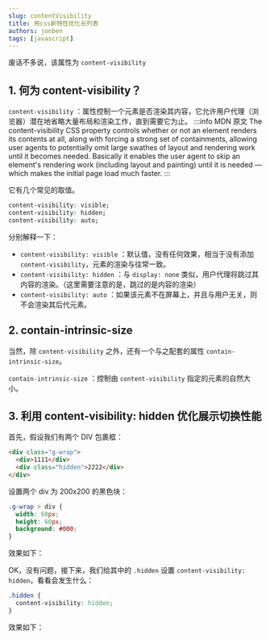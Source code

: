 ```yaml
---
slug: contentVisibility
title: 用css新特性优化长列表
authors: jonben
tags: [javascript]
---
```


废话不多说，该属性为 `content-visibility`

## 1. 何为 content-visibility？

`content-visibility` ：属性控制一个元素是否渲染其内容，它允许用户代理（浏览器）潜在地省略大量布局和渲染工作，直到需要它为止。
:::info MDN 原文
The content-visibility CSS property controls whether or not an element renders its contents at all, along with forcing a strong set of containments, allowing user agents to potentially omit large swathes of layout and rendering work until it becomes needed. Basically it enables the user agent to skip an element's rendering work (including layout and painting) until it is needed — which makes the initial page load much faster.
:::

它有几个常见的取值。
```CSS
content-visibility: visible;
content-visibility: hidden;
content-visibility: auto;
```

分别解释一下：
* `content-visibility: visible` ：默认值，没有任何效果，相当于没有添加 `content-visibility`，元素的渲染与往常一致。
* `content-visibility: hidden` ：与 `display: none` 类似，用户代理将跳过其内容的渲染。（这里需要注意的是，跳过的是内容的渲染）
* `content-visibility: auto` ：如果该元素不在屏幕上，并且与用户无关，则不会渲染其后代元素。

## 2. contain-intrinsic-size

当然，除 `content-visibility` 之外，还有一个与之配套的属性 `contain-intrinsic-size`。

`contain-intrinsic-size` ：控制由 `content-visibility` 指定的元素的自然大小。

## 3. 利用 content-visibility: hidden 优化展示切换性能

首先，假设我们有两个 DIV 包裹框：

```html
<div class="g-wrap">
  <div>1111</div>
  <div class="hidden">2222</div>
</div>
```
设置两个 div 为 200x200 的黑色块：
```CSS
.g-wrap > div {
  width: 60px;
  height: 60px;
  background: #000;
}
```


效果如下：

<RenderHtml/>

OK，没有问题，接下来，我们给其中的 `.hidden` 设置 `content-visibility: hidden`，看看会发生什么：
```CSS
.hidden {
  content-visibility: hidden;
}
```
效果如下：

<RenderHtml hidden="hidden"/>

注意，仔细看效果，这里添加了 `content-visibility: hidden` 之后，**消失的只是添加了该元素的 `div` 的子元素消失不见，而父元素本身及其样式，还是存在页面上的。**

如果我们去掉设置了 `content-visibility: hidden` 的元素本身的 `width`、`height`、`padding`、`margin` 等属性，则元素看上去就如同设置了 `display: none` 一般，在页面上消失不见了。

那么，`content-visibility: hidden` 的作用是什么呢？

设置了 `content-visibility: hidden` 的元素，**其元素的子元素将被隐藏，但是，它的渲染状态将会被缓存**。所以，当 `content-visibility: hidden` 被移除时，用户代理无需重头开始渲染它和它的子元素。

因此，如果我们将这个属性应用在一些一开始需要被隐藏，但是其后在页面的某一时刻需要被渲染，或者是一些需要被频繁切换显示、隐藏状态的元素上，其渲染效率将会有一个非常大的提升。

## 4. 利用 content-visibility: auto 实现懒加载或虚拟列表

OK，接下来是 `content-visibility` 的核心用法，利用 `auto` 属性值。

`content-visibility: auto` 的作用是，如果该元素不在屏幕上，并且与用户无关，则不会渲染其后代元素。是不是与 `LazyLoad` 非常类似。

我们来看这样一个 DEMO ，了解其作用：

假设，我们存在这样一个 HTML 结构，含有大量的文本内容：

```HTML
<div class="g-wrap">
    <div class="paragraph">...</div>
    // ... 包含了 N 个 paragraph
    <div class="paragraph">...</div>
</div>
```
每个 `.paragraph` 的内容如下
```HTML
Lorem Start!
Lorem ipsum dolor sit amet consectetur adipisicing elit.Nonvitae voluptates maxime solutaimpedit doloremque atque quasi dignissimosdelectus distinctio aut commodieaque nostrum maiores nulla! Ipsum voluptatibus alias suscipit!
Lorem ipsum dolor sit amet consectetur adipisicingelit.Non vitae voluptates maxime solutaimpedit doloremque atque quasi dignissimos,delectus distinctio aut commodi eaque nostrum maiores nulla! Ipsum voluptatibus alias suscipit!
Lorem End!
```

因此，整个的页面看起来就是这样的：


<RenderImg
  width="600px"
  src={require('./img/content.visibility.1.gif')}/>

由于，我们没有对页面内容进行任何处理，因此，所有的 `.paragraph` 在页面刷新的一瞬间，都会进行渲染，看到的效果就如上所示。

当然，现代浏览器愈加趋于智能，基于这种场景，其实我们非常希望对于仍未看到，仍旧未滚动到的区域，可以延迟加载，只有到我们需要展示、滚动到该处时，页面内容才进行渲染。

基于这种场景，`content-visibility: auto` 就应运而生了，它允许浏览器对于设置了该属性的元素进行判断，如果该元素当前不处于视口内，则不渲染该元素。

我们基于上述的代码，只需要最小化，添加这样一段代码：
```CSS
.paragraph {
  content-visibility: auto;
}
```
再看看效果，仔细观察右侧的滚动条：

<RenderImg
  width="600px"
  src={require('./img/content.visibility.2.png')}/>

可能你还没意识到发生了什么，我们对比下添加了 `content-visibility: auto` 和没有添加 `content-visibility: auto` 的两种效果下文本的整体高度：

<RenderImg
  width="600px"
  src={require('./img/content.visibility.3.png')}/>

有着非常明显的差异，这是因为，设置了 `content-visibility: auto` 的元素，在非可视区域内，目前并没有被渲染，因此，右侧内容的高度其实是比正常状态下少了一大截的。

我们实际开始进行滚动，看看会发生什么：

<RenderImg
  width="600px"
  src={require('./img/content.visibility.4.gif')}/>

由于下方的元素在滚动的过程中，出现在视口范围内才被渲染，因此，滚动条出现了明显的飘忽不定的抖动现象。（当然这也是使用了 `content-visibility: auto` 的一个小问题之一），不过明显可以看出，这与我们通常使用 JavaScript 实现的懒加载或者延迟加载非常类似。

当然，与懒加载不同的是，在向下滚动的过程中，上方消失的已经被渲染过且消失在视口的元素，也会因为消失在视口中，重新被隐藏。因此，即便页面滚动到最下方，整体的滚动条高度还是没有什么变化的。


## 5. 利用 contain-intrinsic-size 解决滚动条抖动问题

从上面的例子，也能看到，在利用 `content-visibility: auto` 处理长文本、长列表的时候。在滚动页面的过程中，滚动条一直在抖动，这不是一个很好的体验。

好在，规范制定者也发现了这个问题。这里我们可以使用另外一个 `CSS` 属性，也就是文章一开头提到的另外一个属性 `contain-intrinsic-size` 来解决这个问题。

:::info MDN
`contain-intrinsic-size` ：控制由 `content-visibility` 指定的元素的自然大小。
:::

什么意思呢？还是上面的例子
```HTML
<div class="g-wrap">
  <div class="paragraph">...</div>
  // ... 包含了 N 个 paragraph
  <div class="paragraph">...</div>
</div>
```
如果我们不使用 `contain-intrinsic-size`，只对视口之外的元素使用 `content-visibility: auto`，那么视口外的元素高度通常就为 0。导致实际的滚动效果，滚动条就是抖动的。

所以，我们可以同时利用上 `contain-intrinsic-size`，如果能准确知道设置了 `content-visibility: auto` 的元素在渲染状态下的高度，就填写对应的高度。如果如法准确知道高度，也可以填写一个大概的值：

```CSS
.paragraph {
  content-visibility: auto;
  contain-intrinsic-size: 320px;
}
```
如此之后，浏览器会给未被实际渲染的视口之外的 `.paragraph` 元素一个高度，避免出现滚动条抖动的现象：

<RenderImg
  width="600px"
  src={require('./img/content.visibility.5.gif')}/>

## 6.content-visibility 的一些其他问题

目前兼容性还是比较惨淡的，需要再等待一段时间。当然，由于该属性属于渐进增强一类的功能，即便失效，也完全不影响页面本身的展示。
同时，也有一些同学表示，利用 `content-visibility: auto` 只能解决部分场景，在海量 DOM 的场景下的实际效果，还有待进一步的实测。真正运用的时候，多做对比，再做取舍。
当然，现代浏览器已经越来越智能，类似 `content-visibility` 功能的属性也越来越多，我们在性能优化的路上有了更多选择，总归是一件好事。
